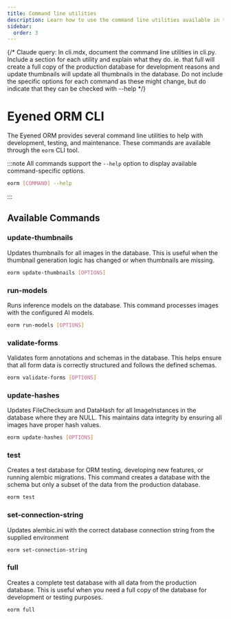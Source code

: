 ```yaml
---
title: Command line utilities
description: Learn how to use the command line utilities available in the ORM
sidebar:
  order: 3
---
```


{/* Claude query: In cli.mdx, document the command line utilities in cli.py. Include a section for each utility and explain what they do. ie. that full will create a full copy of the production database for development reasons and update thumbnails will update all thumbnails in the database. Do not include the specific options for each command as these might change, but do indicate that they can be checked with --help */}

# Eyened ORM CLI

The Eyened ORM provides several command line utilities to help with development, testing, and maintenance. These commands are available through the `eorm` CLI tool.


:::note
All commands support the `--help` option to display available command-specific options.

```bash
eorm [COMMAND] --help
```
:::


## Available Commands


### update-thumbnails

Updates thumbnails for all images in the database. This is useful when the thumbnail generation logic has changed or when thumbnails are missing.

```bash
eorm update-thumbnails [OPTIONS]
```

### run-models

Runs inference models on the database. This command processes images with the configured AI models.

```bash
eorm run-models [OPTIONS]
```

### validate-forms

Validates form annotations and schemas in the database. This helps ensure that all form data is correctly structured and follows the defined schemas.

```bash
eorm validate-forms [OPTIONS]
```

### update-hashes

Updates FileChecksum and DataHash for all ImageInstances in the database where they are NULL. This maintains data integrity by ensuring all images have proper hash values.

```bash
eorm update-hashes [OPTIONS]
```



### test

Creates a test database for ORM testing, developing new features, or running alembic migrations. This command creates a database with the schema but only a subset of the data from the production database.

```bash
eorm test
```

### set-connection-string

Updates alembic.ini with the correct database connection string from the supplied environment

```bash
eorm set-connection-string
```

### full

Creates a complete test database with all data from the production database. This is useful when you need a full copy of the database for development or testing purposes.

```bash
eorm full
```


